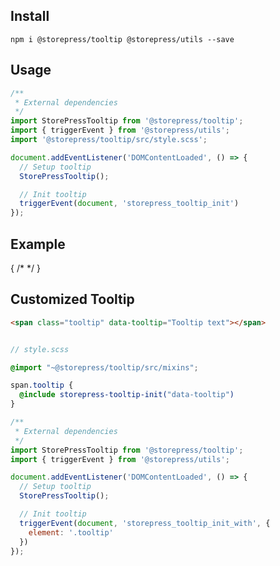 
<Meta title="Addons/Tooltip" of={Stories}/>

## Install

```shell
npm i @storepress/tooltip @storepress/utils --save
```

## Usage

```js
/**
 * External dependencies
 */
import StorePressTooltip from '@storepress/tooltip';
import { triggerEvent } from '@storepress/utils';
import '@storepress/tooltip/src/style.scss';

document.addEventListener('DOMContentLoaded', () => {
  // Setup tooltip
  StorePressTooltip();

  // Init tooltip
  triggerEvent(document, 'storepress_tooltip_init')
});
```


## Example

{ /* <Canvas of={Stories.Basic} /> */ }

<Story of={Stories.Basic} />

<Source of={Stories.Basic} />

## Customized Tooltip

```html
<span class="tooltip" data-tooltip="Tooltip text"></span>
```

```scss

// style.scss

@import "~@storepress/tooltip/src/mixins";

span.tooltip {
  @include storepress-tooltip-init("data-tooltip")
}
```

```js
/**
 * External dependencies
 */
import StorePressTooltip from '@storepress/tooltip';
import { triggerEvent } from '@storepress/utils';

document.addEventListener('DOMContentLoaded', () => {
  // Setup tooltip
  StorePressTooltip();

  // Init tooltip
  triggerEvent(document, 'storepress_tooltip_init_with', {
    element: '.tooltip'
  })
});
```



